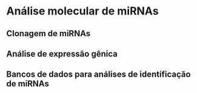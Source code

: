 # Análise molecular de miRNAs

## Clonagem de miRNAs



## Análise de expressão gênica

## Bancos de dados para análises de identificação de miRNAs

